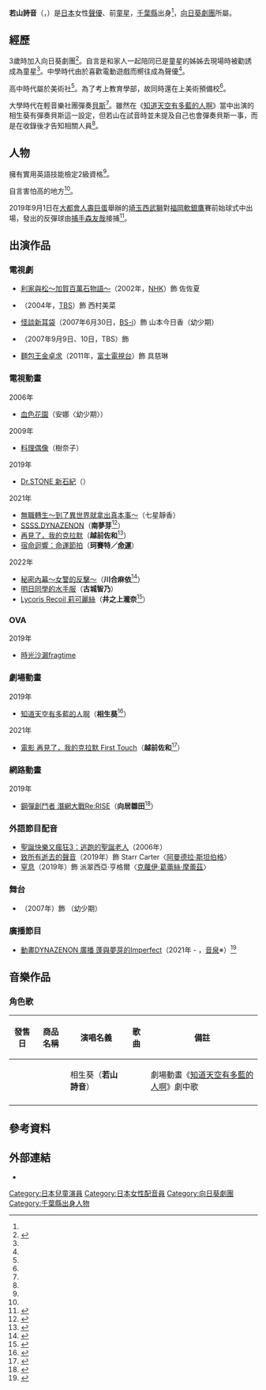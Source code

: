 {{noteTA|G1=Anime}}
{{配音員
|姓名= 若山 詩音
|圖片= 
|尺寸= 
|替代= 
|簡介= 
|本名= 
|外文名= 若山 詩音
|外文= ja
|羅馬拼音= Wakayama Shion
|英文名= 
|暱稱= 
|藝名= 
|國籍= {{JPN}}
|籍貫= 
|出生地= 
|出身地= {{JPN}}[[千葉縣|千葉縣]]<ref name="profile">{{Cite web|url=https://profile.himawari.net/view/1595|script-title=ja:若山詩音 - 劇団ひまわり|publisher=[[向日葵劇團|向日葵劇團]]|accessdate=2021-04-04|language=ja}}</ref>
|死歿地= 
|出生名= 
|生年= 1998
|生月= 2
|生日= 10
|歿年= 
|歿月= 
|歿日= 
|血型= 
|配演語言= [[日語|日語]]
|教育程度= 
|母校= 
|所屬= [[向日葵劇團|向日葵劇團]]
|宗教信仰= 
|配偶= 
|任職紀錄= 
|出道作= 《[[血色花園|血色花園]]》（安娜〈幼少期〉）
|代表作= 
|網站= [https://profile.himawari.net/view/1595 {{lang|ja|若山詩音 - 劇団ひまわり}}]
|其他= 
|module= 
}}
{{Japanese|japanese=若山 詩音|kana=わかやま しおん|romaji=Wakayama Shion}}

'''若山詩音'''（{{lang-ja|若山 詩音}}，{{bd|1998年|2月10日|catIdx=Wakayama Shion}}）是[[日本|日本]]女性[[聲優|聲優]]、前[[童星|童星]]，[[千葉縣|千葉縣]]出身<ref name="profile"/>，[[向日葵劇團|向日葵劇團]]所屬。

== 經歷 ==
3歲時加入向日葵劇團<ref name="yn">{{Cite news|url=https://news.yahoo.co.jp/byline/saitotakashi/20191010-00145912/|script-title=ja:『空の青さを知る人よ』でヒロインに抜擢の若山詩音　「高ぶった感情をそのまま出しました」|author=斉藤貴志|newspaper=[[雅虎新聞|雅虎新聞]]|date=2019-10-10|accessdate=2021-04-04|language=ja}}</ref>。自言是和家人一起陪同已是童星的姊姊去現場時被勸誘成為童星<ref name="yn" />。中學時代由於喜歡電動遊戲而嚮往成為聲優<ref name="yn" />。

高中時代屬於美術社<ref name="yn" />。為了考上教育學部，故同時還在上美術預備校<ref name="yn" />。

大學時代在輕音樂社團彈奏[[電貝斯|貝斯]]<ref name="yn" />。雖然在《[[知道天空有多藍的人啊|知道天空有多藍的人啊]]》當中出演的相生葵有彈奏貝斯這一設定，但若山在試音時並未提及自己也會彈奏貝斯一事，而是在收錄後才告知相關人員<ref name="yn" />。

== 人物 ==
擁有實用英語技能檢定2級資格<ref name="profile"/>。

自言害怕高的地方<ref name="yn" />。

2019年9月1日在[[大都會人壽巨蛋|大都會人壽巨蛋]]舉辦的[[埼玉西武獅|埼玉西武獅]]對[[福岡軟銀鷹|福岡軟銀鷹]]賽前始球式中出場，發出的反彈球由[[捕手|捕手]][[森友哉|森友哉]]接捕<ref>{{Cite web|url=https://hochi.news/photos/20190419-OHTSI50001.html?tag=%E3%83%97%E3%83%AD%E9%87%8E%E7%90%83%E7%BE%8E%E5%A5%B3%E5%A7%8B%E7%90%83%E5%BC%8F&photoid=78|script-title=ja:2019年 : プロ野球美女始球式 : 写真特集|publisher=[[體育報知|體育報知]]|date=2019-09-01|accessdate=2021-04-04|language=ja}}</ref>。

== 出演作品 ==
=== 電視劇 ===
* [[利家與松～加賀百萬石物語～|利家與松～加賀百萬石物語～]]（2002年，[[NHK|NHK]]）飾 佐佐夏
* {{lang|ja|ほーむめーかー}}（2004年，[[TBS電視台|TBS]]）飾 西村美菜
* [[怪談新耳袋|怪談新耳袋]]（2007年6月30日，[[BS-i|BS-i]]）飾 山本今日香（幼少期）
* {{lang|ja|輪違屋糸里〜女たちの新選組〜}}（2007年9月9日、10日，TBS）飾 {{lang|ja|かむろ}}
* [[麵包王金卓求|麵包王金卓求]]（2011年，[[富士電視台|富士電視台]]）飾 具慈琳

=== 電視動畫 ===
; 2006年
* [[血色花園|血色花園]]（安娜〈幼少期〉）
; 2009年
* [[料理偶像|料理偶像]]（樹奈子）
; 2019年
* [[Dr.STONE_新石紀|Dr.STONE 新石紀]]（{{lang|ja|あずら}}）<!-- 2019-08-23 -->
; 2021年
* [[無職轉生～到了異世界就拿出真本事～|無職轉生～到了異世界就拿出真本事～]]（七星靜香）<!-- 2021-01-17 -->
* [[SSSS.DYNAZENON|SSSS.DYNAZENON]]（'''南夢芽'''<ref>{{Cite web|url=https://dynazenon.net/staff/|script-title=ja:スタッフ&キャスト|work=《SSSS.DYNAZENON》官方網站|accessdate=2021-04-04|language=ja}}</ref>）<!-- 2021-04-02 -->
* [[再見了，我的克拉默|再見了，我的克拉默]]（'''越前佐和'''<ref>{{Cite web|url=https://sayonara-cramer.com/tv/caststaff/|script-title=ja:キャスト・スタッフ|work=電視動畫《再見了，我的克拉默》官方網站|accessdate=2021-04-04|language=ja}}</ref>）<!-- 2021-04-04 -->
* [[宿命迴響|宿命迴響：命運節拍]]（'''珂賽特／[[第5號交響曲_(貝多芬)|命運]]'''）<!-- 2021-10-05 -->
; 2022年
* [[秘密內幕～女警的反擊～|秘密內幕～女警的反擊～]]（'''川合麻依'''<ref>{{Cite web|url=https://hakozume-anime.com/staffcast.html|script-title=ja:STAFF&CAST|website=電視動畫《秘密內幕～女警的反擊～》官方網站|accessdate=2021-08-02|language=ja}}</ref>）<!-- 2022-01-05 -->
* [[明日同學的水手服|明日同學的水手服]]（'''古城智乃'''）<!-- 2022-01 -->
* [[Lycoris_Recoil_莉可麗絲|Lycoris Recoil 莉可麗絲]]（'''井之上瀧奈'''<ref>{{Cite web|url=https://natalie.mu/comic/news/460117|script-title=ja:「SAO」「WORKING!!」キャラデザを務めた足立慎吾の初監督アニメ、いみぎむる参加|website=[[Comic_Natalie|Comic Natalie]]|date=2021-12-31|accessdate=2021-12-31|language=ja}}</ref>）

=== OVA ===
; 2019年
* [[時光沙漏fragtime|時光沙漏fragtime]]<!-- 2019-11-22 -->

=== 劇場動畫 ===
; 2019年
* [[知道天空有多藍的人啊|知道天空有多藍的人啊]]（'''相生葵'''<ref>{{Cite news|url=https://natalie.mu/comic/news/335042|script-title=ja:長井龍雪最新作「空青」は姉妹と姉の元恋人の“四角関係”描く、吉沢亮が声優初挑戦|newspaper=[[Comic_Natalie|Comic Natalie]]|date=2019-06-11|accessdate=2021-04-04|language=ja}}</ref>）
; 2021年
* [[再見了，我的克拉默|電影 再見了，我的克拉默 First Touch]]（'''越前佐和'''<ref>{{Cite web|url=https://sayonara-cramer.com/movie/caststaff/|script-title=ja:キャスト/スタッフ|work=電影《再見了，我的克拉默 First Touch》官方網站|accessdate=2021-04-04|language=ja}}</ref>）<!-- 2021-06-11 -->

=== 網路動畫 ===
; 2019年
* [[鋼彈創鬥者_潛網大戰Re:RISE|鋼彈創鬥者 潛網大戰Re:RISE]]（'''向居雛田'''<ref>{{Cite web|url=http://gundam-bd.net/character/07.php|script-title=ja:キャラクター|work=鋼彈創鬥者 潛網大戰Re:RISE|accessdate=2021-04-04|language=ja}}</ref>）

=== 外語節目配音 ===
* [[聖誕快樂又瘋狂3：逃跑的聖誕老人|聖誕快樂又瘋狂3：逃跑的聖誕老人]]（2006年）
* [[致所有逝去的聲音|致所有逝去的聲音]]（2019年）飾 Starr Carter〈[[阿曼德拉·斯坦伯格|阿曼德拉·斯坦伯格]]〉
* [[窒息_(電影)|窒息]]（2019年）飾 派翠西亞·亨格爾〈[[克蘿伊·葛蕾絲·摩蕾茲|克蘿伊·葛蕾絲·摩蕾茲]]〉

=== 舞台 ===
* {{lang|ja|テイクフライト}}（2007年）飾 {{lang|ja|アメリア・エアハート}}（幼少期）

=== 廣播節目 ===
* [[SSSS.DYNAZENON|動畫DYNAZENON 廣播 蓬與夢芽的Imperfect]]（2021年 - ，[[音泉|音泉]]※）<ref>{{Cite web|url=https://www.onsen.ag/program/dynazenon|script-title=ja:アニメDYNAZENON ラジオ よもゆめインパーフェクト|work=[[音泉|音泉]]|publisher=Tablier Communications|accessdate=2021-04-04|language=ja}}</ref>

== 音樂作品 ==
=== 角色歌 ===
{| class="wikitable" style="font-size:small"
! 發售日 !! 商品名稱 !! 演唱名義 !! 歌曲 !! 備註
|-
| {{nobr|2019年10月11日}}
| {{lang|ja|空の青さを知る人よ オリジナルサウンドトラック}}
| 相生葵（'''若山詩音'''）
| {{lang|ja|「あおいの弾き語り」}}<br />{{lang|ja|「Gandhara - Aoi」}}
| 劇場動畫《[[知道天空有多藍的人啊|知道天空有多藍的人啊]]》劇中歌
|-
|}

== 參考資料 ==
{{Reflist}}

== 外部連結 ==
* [https://profile.himawari.net/view/1595 {{lang|ja|若山詩音 - 劇団ひまわり}}]

{{向日葵劇團}}
{{DEFAULTSORT:wakayama shion}}
[[Category:日本兒童演員|Category:日本兒童演員]]
[[Category:日本女性配音員|Category:日本女性配音員]]
[[Category:向日葵劇團|Category:向日葵劇團]]
[[Category:千葉縣出身人物|Category:千葉縣出身人物]]